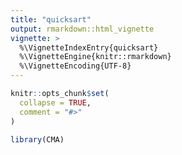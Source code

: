 ```yaml
---
title: "quicksart"
output: rmarkdown::html_vignette
vignette: >
  %\VignetteIndexEntry{quicksart}
  %\VignetteEngine{knitr::rmarkdown}
  %\VignetteEncoding{UTF-8}
---
```


```r
knitr::opts_chunk$set(
  collapse = TRUE,
  comment = "#>"
)
```

```r
library(CMA)
```
